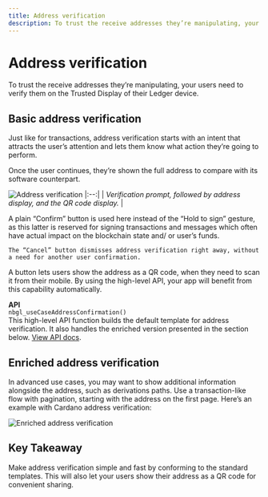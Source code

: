 ```yaml
---
title: Address verification
description: To trust the receive addresses they’re manipulating, your users need to verify them on the Trusted Display of their Ledger device.
---
```



# Address verification

To trust the receive addresses they’re manipulating, your users need to verify them on the Trusted Display of their Ledger device.

## Basic address verification

Just like for transactions, address verification starts with an intent that attracts the user’s attention and lets them know what action they’re going to perform.

Once the user continues, they’re shown the full address to compare with its software counterpart.

![Address verification](/device-app/stax-flex-address-verification.png)
|:--:| 
| *Verification prompt, followed by address display, and the QR code display.* |

<Callout type="info" emoji="ℹ️">
	A plain “Confirm” button is used here instead of the “Hold to sign” gesture, as this latter is reserved for signing transactions and messages which often have actual impact on the blockchain state and/ or user’s funds.
	
	The “Cancel” button dismisses address verification right away, without a need for another user confirmation.
</Callout>

A button lets users show the address as a QR code, when they need to scan it from their mobile. By using the high-level API, your app will benefit from this capability automatically.

<Callout emoji="💻">
	<b>API</b><br/>
	<code>nbgl_useCaseAddressConfirmation()</code><br/>
	This high-level API function builds the default template for address verification. It also handles the enriched version presented in the section below. <a href="https://ledgerhq.github.io/ledger-secure-sdk/nbgl__use__case_8h.html#abb0d60831b55936803dd477cfffa226c">View API docs</a>.
</Callout>

## Enriched address verification

In advanced use cases, you may want to show additional information alongside the address, such as derivations paths. Use a transaction-like flow with pagination, starting with the address on the first page. Here’s an example with Cardano address verification:

![Enriched address verification](/device-app/stax-flex-enriched-address-verification.png)

## Key Takeaway

<KeyTakeaway>
	Make address verification simple and fast by conforming to the standard templates. This will also let your users show their address as a QR code for convenient sharing.
</KeyTakeaway>


